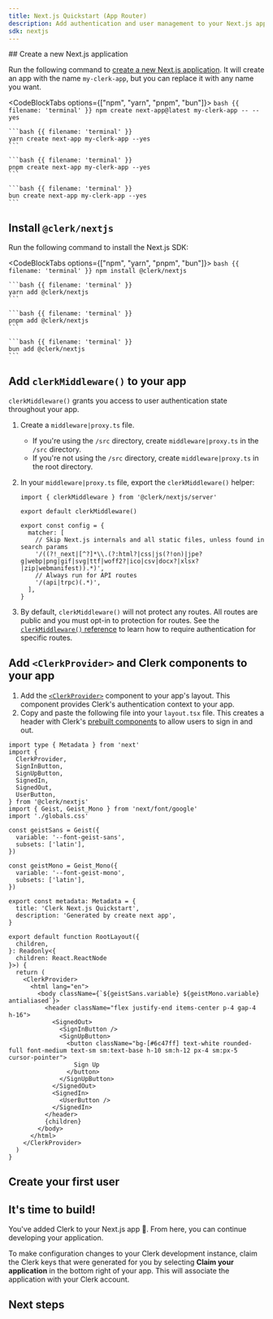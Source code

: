 ```yaml
---
title: Next.js Quickstart (App Router)
description: Add authentication and user management to your Next.js app.
sdk: nextjs
---
```


<LLMPrompt displayText="Use this pre-built prompt to get started faster." src="prompts/nextjs-quickstart.md" />

<Steps>
  ## Create a new Next.js application

  Run the following command to [create a new Next.js application](https://nextjs.org/docs/getting-started/installation). It will create an app with the name `my-clerk-app`, but you can replace it with any name you want.

  <CodeBlockTabs options={["npm", "yarn", "pnpm", "bun"]}>
    ```bash {{ filename: 'terminal' }}
    npm create next-app@latest my-clerk-app -- --yes
    ```

    ```bash {{ filename: 'terminal' }}
    yarn create next-app my-clerk-app --yes
    ```

    ```bash {{ filename: 'terminal' }}
    pnpm create next-app my-clerk-app --yes
    ```

    ```bash {{ filename: 'terminal' }}
    bun create next-app my-clerk-app --yes
    ```
  </CodeBlockTabs>

  ## Install `@clerk/nextjs`

  Run the following command to install the Next.js SDK:

  <CodeBlockTabs options={["npm", "yarn", "pnpm", "bun"]}>
    ```bash {{ filename: 'terminal' }}
    npm install @clerk/nextjs
    ```

    ```bash {{ filename: 'terminal' }}
    yarn add @clerk/nextjs
    ```

    ```bash {{ filename: 'terminal' }}
    pnpm add @clerk/nextjs
    ```

    ```bash {{ filename: 'terminal' }}
    bun add @clerk/nextjs
    ```
  </CodeBlockTabs>

  ## Add `clerkMiddleware()` to your app

  `clerkMiddleware()` grants you access to user authentication state throughout your app.

  <Include src="_partials/nextjs/nextjs-16-callout" />

  1. Create a `middleware|proxy.ts` file.

     - If you're using the `/src` directory, create `middleware|proxy.ts` in the `/src` directory.
     - If you're not using the `/src` directory, create `middleware|proxy.ts` in the root directory.

  1. In your `middleware|proxy.ts` file, export the `clerkMiddleware()` helper:

     ```tsx {{ filename: 'middleware|proxy.ts' }}
     import { clerkMiddleware } from '@clerk/nextjs/server'

     export default clerkMiddleware()

     export const config = {
       matcher: [
         // Skip Next.js internals and all static files, unless found in search params
         '/((?!_next|[^?]*\\.(?:html?|css|js(?!on)|jpe?g|webp|png|gif|svg|ttf|woff2?|ico|csv|docx?|xlsx?|zip|webmanifest)).*)',
         // Always run for API routes
         '/(api|trpc)(.*)',
       ],
     }
     ```

  1. By default, `clerkMiddleware()` will not protect any routes. All routes are public and you must opt-in to protection for routes. See the [`clerkMiddleware()` reference](/docs/reference/nextjs/clerk-middleware) to learn how to require authentication for specific routes.

  ## Add `<ClerkProvider>` and Clerk components to your app

  1. Add the [`<ClerkProvider>`](/docs/reference/components/clerk-provider) component to your app's layout. This component provides Clerk's authentication context to your app.
  1. Copy and paste the following file into your `layout.tsx` file. This creates a header with Clerk's [prebuilt components](/docs/reference/components/overview) to allow users to sign in and out.

  ```tsx {{ filename: 'app/layout.tsx', mark: [[2, 9], 34, [37, 49], 53], fold: [[12, 27]] }}
  import type { Metadata } from 'next'
  import {
    ClerkProvider,
    SignInButton,
    SignUpButton,
    SignedIn,
    SignedOut,
    UserButton,
  } from '@clerk/nextjs'
  import { Geist, Geist_Mono } from 'next/font/google'
  import './globals.css'

  const geistSans = Geist({
    variable: '--font-geist-sans',
    subsets: ['latin'],
  })

  const geistMono = Geist_Mono({
    variable: '--font-geist-mono',
    subsets: ['latin'],
  })

  export const metadata: Metadata = {
    title: 'Clerk Next.js Quickstart',
    description: 'Generated by create next app',
  }

  export default function RootLayout({
    children,
  }: Readonly<{
    children: React.ReactNode
  }>) {
    return (
      <ClerkProvider>
        <html lang="en">
          <body className={`${geistSans.variable} ${geistMono.variable} antialiased`}>
            <header className="flex justify-end items-center p-4 gap-4 h-16">
              <SignedOut>
                <SignInButton />
                <SignUpButton>
                  <button className="bg-[#6c47ff] text-white rounded-full font-medium text-sm sm:text-base h-10 sm:h-12 px-4 sm:px-5 cursor-pointer">
                    Sign Up
                  </button>
                </SignUpButton>
              </SignedOut>
              <SignedIn>
                <UserButton />
              </SignedIn>
            </header>
            {children}
          </body>
        </html>
      </ClerkProvider>
    )
  }
  ```

  ## Create your first user

  <Include src="_partials/nextjs/create-first-user" />

  ## It's time to build!

  You've added Clerk to your Next.js app 🎉. From here, you can continue developing your application.

  To make configuration changes to your Clerk development instance, claim the Clerk keys that were generated for you by selecting **Claim your application** in the bottom right of your app. This will associate the application with your Clerk account.
</Steps>

## Next steps

<Include src="_partials/nextjs/next-steps" />
